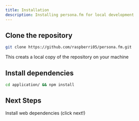 ```yaml
---
title: Installation
description: Installing persona.fm for local development
---
```


## Clone the repository
```bash
git clone https://github.com/raspberri05/persona.fm.git
``` 

This creats a local copy of the repository on your machine

## Install dependencies
  ```bash
  cd application/ && npm install
  ```

## Next Steps
Install web dependencies (click next!)